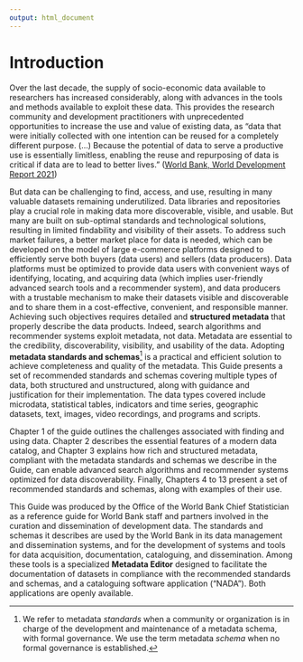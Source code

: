 ---
output: html_document
---

# Introduction {-}

Over the last decade, the supply of socio-economic data available to researchers has increased considerably, along with advances in the tools and methods available to exploit these data. This provides the research community and development practitioners with unprecedented opportunities to increase the use and value of existing data, as "data that were initially collected with one intention can be reused for a completely different purpose. (…) Because the potential of data to serve a productive use is essentially limitless, enabling the reuse and repurposing of data is critical if data are to lead to better lives.” ([World Bank, World Development Report 2021](https://www.worldbank.org/en/publication/wdr2021)) 

But data can be challenging to find, access, and use, resulting in many valuable datasets remaining underutilized. Data libraries and repositories play a crucial role in making data more discoverable, visible, and usable. But many are built on sub-optimal standards and technological solutions, resulting in limited findability and visibility of their assets. To address such market failures, a better market place for data is needed, which can be developed on the model of large e-commerce platforms designed to efficiently serve both buyers (data users) and sellers (data producers). Data platforms must be optimized to provide data users with convenient ways of identifying, locating, and acquiring data (which implies user-friendly advanced search tools and a recommender system), and data producers with a trustable mechanism to make their datasets visible and discoverable and to  share them in a cost-effective, convenient, and responsible manner. Achieving such objectives requires detailed and **structured metadata** that properly describe the data products. Indeed, search algorithms and recommender systems exploit metadata, not data. Metadata are essential to the credibility, discoverability, visibility, and usability of the data. Adopting **metadata standards and schemas**[^1] is a practical and efficient solution to achieve completeness and quality of the metadata. This Guide presents a set of recommended standards and schemas covering multiple types of data, both structured and unstructured, along with guidance and justification for their implementation. The data types covered include microdata, statistical tables, indicators and time series, geographic datasets, text, images, video recordings, and programs and scripts.

Chapter 1 of the guide outlines the challenges associated with finding and using data. Chapter 2 describes the essential features of a modern data catalog, and Chapter 3 explains how rich and structured metadata, compliant with the metadata standards and schemas we describe in the Guide, can enable advanced search algorithms and recommender systems optimized for data discoverability. Finally, Chapters 4 to 13 present a set of recommended standards and schemas, along with examples of their use.

This Guide was produced by the Office of the World Bank Chief Statistician as a reference guide for World Bank staff and partners involved in the curation and dissemination of development data. The standards and schemas it describes are used by the World Bank in its data management and dissemination systems, and for the development of systems and tools for data acquisition, documentation, cataloguing, and dissemination. Among these tools is a specialized **Metadata Editor** designed to facilitate the documentation of datasets in compliance with the recommended standards and schemas, and a cataloguing software application ("NADA"). Both applications are openly available.     

[^1]: We refer to metadata *standards* when a community or organization is in charge of the development and maintenance of a metadata schema, with formal governance. We use the term metadata *schema* when no formal governance is established.  

